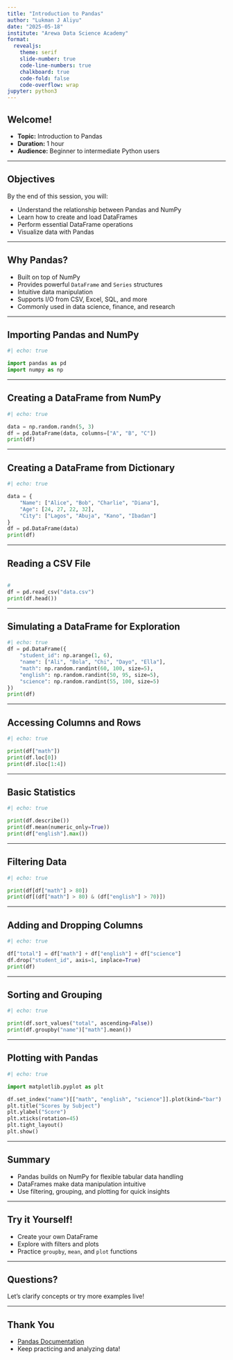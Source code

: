 ```yaml
---
title: "Introduction to Pandas"
author: "Lukman J Aliyu"
date: "2025-05-18"
institute: "Arewa Data Science Academy"
format:
  revealjs:
    theme: serif
    slide-number: true
    code-line-numbers: true
    chalkboard: true
    code-fold: false
    code-overflow: wrap
jupyter: python3
---
```


## Welcome!

- **Topic:** Introduction to Pandas
- **Duration:** 1 hour
- **Audience:** Beginner to intermediate Python users

---

## Objectives

By the end of this session, you will:

- Understand the relationship between Pandas and NumPy
- Learn how to create and load DataFrames
- Perform essential DataFrame operations
- Visualize data with Pandas

---

## Why Pandas?

- Built on top of NumPy
- Provides powerful `DataFrame` and `Series` structures
- Intuitive data manipulation
- Supports I/O from CSV, Excel, SQL, and more
- Commonly used in data science, finance, and research

---

## Importing Pandas and NumPy

```python
#| echo: true

import pandas as pd
import numpy as np
```

---

## Creating a DataFrame from NumPy

```python
#| echo: true

data = np.random.randn(5, 3)
df = pd.DataFrame(data, columns=["A", "B", "C"])
print(df)
```

---

## Creating a DataFrame from Dictionary

```python
#| echo: true

data = {
    "Name": ["Alice", "Bob", "Charlie", "Diana"],
    "Age": [24, 27, 22, 32],
    "City": ["Lagos", "Abuja", "Kano", "Ibadan"]
}
df = pd.DataFrame(data)
print(df)
```

---

## Reading a CSV File

```python

#
df = pd.read_csv("data.csv")  
print(df.head())
```

---

## Simulating a DataFrame for Exploration

```python
#| echo: true
df = pd.DataFrame({
    "student_id": np.arange(1, 6),
    "name": ["Ali", "Bola", "Chi", "Dayo", "Ella"],
    "math": np.random.randint(60, 100, size=5),
    "english": np.random.randint(50, 95, size=5),
    "science": np.random.randint(55, 100, size=5)
})
print(df)
```

---

## Accessing Columns and Rows

```python
#| echo: true

print(df["math"])
print(df.loc[0])
print(df.iloc[1:4])
```

---

## Basic Statistics

```python
#| echo: true

print(df.describe())
print(df.mean(numeric_only=True))
print(df["english"].max())
```

---

## Filtering Data

```python
#| echo: true

print(df[df["math"] > 80])
print(df[(df["math"] > 80) & (df["english"] > 70)])
```

---

## Adding and Dropping Columns

```python
#| echo: true

df["total"] = df["math"] + df["english"] + df["science"]
df.drop("student_id", axis=1, inplace=True)
print(df)
```

---

## Sorting and Grouping

```python
#| echo: true

print(df.sort_values("total", ascending=False))
print(df.groupby("name")["math"].mean())
```

---

## Plotting with Pandas {.scrollable}

```python
#| echo: true

import matplotlib.pyplot as plt

df.set_index("name")[["math", "english", "science"]].plot(kind="bar")
plt.title("Scores by Subject")
plt.ylabel("Score")
plt.xticks(rotation=45)
plt.tight_layout()
plt.show()
```

---

## Summary

- Pandas builds on NumPy for flexible tabular data handling
- DataFrames make data manipulation intuitive
- Use filtering, grouping, and plotting for quick insights

---

## Try it Yourself!

- Create your own DataFrame
- Explore with filters and plots
- Practice `groupby`, `mean`, and `plot` functions

---

## Questions?

Let's clarify concepts or try more examples live!

---

## Thank You

- [Pandas Documentation](https://pandas.pydata.org/)
- Keep practicing and analyzing data!
